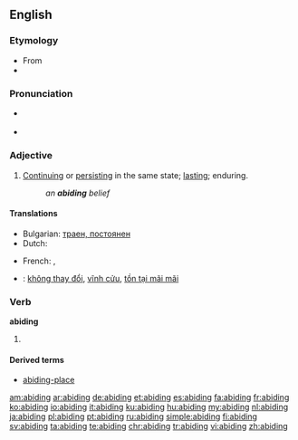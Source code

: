 ==English==

===Etymology===
* From {{etyl|enm}} {{term|abiden||to abide|lang=enm}}
* {{suffix|abide|ing}}

===Pronunciation===
* {{a|US}} {{IPA|/ə.ˈbaɪ.dɪŋ/}}
* {{rhymes|aɪdɪŋ}}

===Adjective===
{{en-adj}}

# [[continue|Continuing]] or [[persist|persisting]] in the same state; [[lasting]]; enduring.
#: ''an '''abiding''' belief''

====Translations====
{{trans-top|continue}}
* Bulgarian: [[траен, постоянен]]
* Dutch: {{t+|nl|voorturend}}
{{trans-mid}}
* French: {{t+|fr|continuel}},{{t+|fr|sempiternel}}
{{trans-bottom}}
{{checktrans-top}}
* {{ttbc|vi}}: [[không thay đổi]], [[vĩnh cửu]], [[tồn tại mãi mãi]]
{{trans-mid}}
{{trans-bottom}}

===Verb===
'''abiding'''

# {{present participle of|abide}}

====Derived terms====
* [[abiding-place]]

[[am:abiding]]
[[ar:abiding]]
[[de:abiding]]
[[et:abiding]]
[[es:abiding]]
[[fa:abiding]]
[[fr:abiding]]
[[ko:abiding]]
[[io:abiding]]
[[it:abiding]]
[[ku:abiding]]
[[hu:abiding]]
[[my:abiding]]
[[nl:abiding]]
[[ja:abiding]]
[[pl:abiding]]
[[pt:abiding]]
[[ru:abiding]]
[[simple:abiding]]
[[fi:abiding]]
[[sv:abiding]]
[[ta:abiding]]
[[te:abiding]]
[[chr:abiding]]
[[tr:abiding]]
[[vi:abiding]]
[[zh:abiding]]